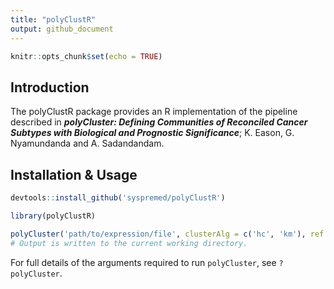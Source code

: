 ```yaml
---
title: "polyClustR"
output: github_document
---
```


```r
knitr::opts_chunk$set(echo = TRUE)
```

## Introduction

The polyClustR package provides an R implementation of the pipeline described in ***polyCluster: Defining Communities of Reconciled Cancer Subtypes with Biological and Prognostic Significance***; K. Eason, G. Nyamundanda and A. Sadandandam.

## Installation & Usage

```r
devtools::install_github('syspremed/polyClustR')

library(polyClustR)

polyCluster('path/to/expression/file', clusterAlg = c('hc', 'km'), ref = 'test_run')
# Output is written to the current working directory.
```

For full details of the arguments required to run `polyCluster`, see `?polyCluster`.